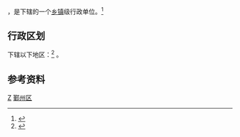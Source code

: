 {{中国乡级行政区|33/02/12/100/000}}
'''{{PRC admin/data/{{PRC admin/fillcode|33/02/12/100/000}}|PRC admin/name}}'''，是{{PRC admin/fullname|{{PRC admin/parent|33/02/12/100/000}}}}下辖的一个[[乡镇|乡镇]]级行政单位。<ref>{{PRC admin/ref sgc|{{PRC admin/parent|{{{1|}}}}}}}</ref>

== 行政区划 ==
{{PRC admin/data/{{PRC admin/fillcode|33/02/12/100/000}}|PRC admin/name}}下辖以下地区：<ref>{{PRC admin/ref sgc|{{{1|}}}}}</ref>
{{PRC admin/children|33/02/12/100/000}}。

== 参考资料 ==
{{reflist}}

{{鄞州区行政区划}}
[[Category:鄞州区行政区划|Z]]
[[Category:宁波市乡镇|鄞州区]]